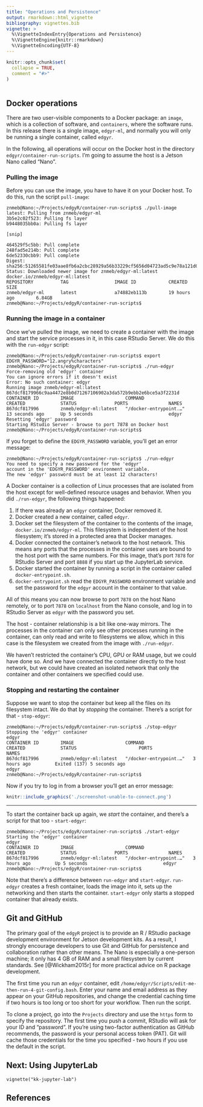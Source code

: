 ```yaml
---
title: "Operations and Persistence"
output: rmarkdown::html_vignette
bibliography: vignettes.bib
vignette: >
  %\VignetteIndexEntry{Operations and Persistence}
  %\VignetteEngine{knitr::rmarkdown}
  %\VignetteEncoding{UTF-8}
---
```


```r
knitr::opts_chunk$set(
  collapse = TRUE,
  comment = "#>"
)
```

```r
```

## Docker operations
There are two user-visible components to a Docker package: an `image`, which is
a collection of software, and `containers`, where the software runs. In this
release there is a single image, `edgyr-ml`, and normally you will only be
running a single container, called `edgyr`.

In the following, all operations will occur on the Docker host in the directory
`edgyr/container-run-scripts`. I'm going to assume the host is a Jetson Nano
called "Nano".

### Pulling the image
Before you can use the image, you have to have it on your Docker host. To do
this, run the script `pull-image`:

```
znmeb@Nano:~/Projects/edgyR/container-run-scripts$ ./pull-image 
latest: Pulling from znmeb/edgyr-ml
3b5e2c02f523: Pulling fs layer 
b9448035bb0a: Pulling fs layer 

[snip]

464529f5c5bb: Pull complete 
248fad5e214b: Pull complete 
6de52330cbb9: Pull complete 
Digest: sha256:51265581fe03aae8fb6a2cbc28929a56b33229cf5656d04723ad5c9e78a121d0
Status: Downloaded newer image for znmeb/edgyr-ml:latest
docker.io/znmeb/edgyr-ml:latest
REPOSITORY          TAG                 IMAGE ID            CREATED             SIZE
znmeb/edgyr-ml      latest              a74882eb113b        19 hours ago        6.84GB
znmeb@Nano:~/Projects/edgyR/container-run-scripts$ 
```

### Running the image in a container
Once we've pulled the image, we need to create a container with the image and
start the service processes in it, in this case RStudio Server. We do this with
the `run-edgyr` script:

```
znmeb@Nano:~/Projects/edgyR/container-run-scripts$ export EDGYR_PASSWORD="12.angry%characters"
znmeb@Nano:~/Projects/edgyR/container-run-scripts$ ./run-edgyr 
Force-removing old 'edgyr' container
You can ignore errors if it doesn't exist
Error: No such container: edgyr
Running image znmeb/edgyr-ml:latest
867dcf8179966c9aa4472e8b0d71267106902a3da572b9ebb2e6bce5a3f2231d
CONTAINER ID        IMAGE                   COMMAND                  CREATED             STATUS              PORTS               NAMES
867dcf817996        znmeb/edgyr-ml:latest   "/docker-entrypoint.…"   13 seconds ago      Up 5 seconds                            edgyr
Resetting 'edgyr' password
Starting RStudio Server - browse to port 7878 on Docker host
znmeb@Nano:~/Projects/edgyR/container-run-scripts$ 
```

If you forget to define the `EDGYR_PASSWORD` variable, you'll get an error
message:

```
znmeb@Nano:~/Projects/edgyR/container-run-scripts$ ./run-edgyr 
You need to specify a new password for the 'edgyr'
account in the 'EDGYR_PASSWORD' environment variable.
The new 'edgyr' password must be at least 12 characters!
```

A Docker container is a collection of Linux processes that are isolated from
the host except for well-defined resource usages and behavior. When you did
`./run-edgyr`, the following things happened:

1. If there was already an `edgyr` container, Docker removed it.
2. Docker created a new container, called `edgyr`.
3. Docker set the filesystem of the container to the contents of the image,
`docker.io/znmeb/edgyr-ml`. This filesystem is independent of the host
filesystem; it's stored in a protected area that Docker manages.
4. Docker connected the container's network to the host network. This means any
ports that the processes in the container uses are bound to the host port with
the same numbers. For this image, that's port `7878` for RStudio Server and port
`8888` if you start up the JupyterLab service.
5. Docker started the container by running a script in the container called
`docker-entrypoint.sh`.
6. `docker-entrypoint.sh` read the `EDGYR_PASSWORD` environment variable and
set the password for the `edgyr` account in the container to that value.

All of this means you can now browse to port `7878` on the host Nano remotely,
or to port `7878` on `localhost` from the Nano console, and log in to RStudio
Server as `edgyr` with the password you set.

The host - container relationship is a bit like one-way mirrors. The processes
in the container can only see other processes running in the container, can
only read and write to filesystems we allow, which in this case is the
filesystem we created from the image with `./run-edgyr`.

We haven't restricted the container's CPU, GPU or RAM usage, but we could have
done so. And we have connected the container directly to the host network, but
we could have created an isolated network that only the container and other
containers we specified could use.

### Stopping and restarting the container
Suppose we want to stop the container but keep all the files on its filesystem
intact. We do that by *stopping* the container. There's a script for that -
`stop-edgyr`:

```
znmeb@Nano:~/Projects/edgyR/container-run-scripts$ ./stop-edgyr 
Stopping the 'edgyr' container
edgyr
CONTAINER ID        IMAGE                   COMMAND                  CREATED             STATUS                       PORTS               NAMES
867dcf817996        znmeb/edgyr-ml:latest   "/docker-entrypoint.…"   3 hours ago         Exited (137) 5 seconds ago                       edgyr
znmeb@Nano:~/Projects/edgyR/container-run-scripts$ 
```

Now if you try to log in from a browser you'll get an error message:

```r
knitr::include_graphics('./screenshot-unable-to-connect.png')
```

--------------------

To start the container back up again, we *start* the container, and there's a
script for that too - `start-edgyr`:

```
znmeb@Nano:~/Projects/edgyR/container-run-scripts$ ./start-edgyr 
Starting the 'edgyr' container
edgyr
CONTAINER ID        IMAGE                   COMMAND                  CREATED             STATUS              PORTS               NAMES
867dcf817996        znmeb/edgyr-ml:latest   "/docker-entrypoint.…"   3 hours ago         Up 5 seconds                            edgyr
znmeb@Nano:~/Projects/edgyR/container-run-scripts$ 
```

Note that there's a difference between `run-edgyr` and `start-edgyr`.
`run-edgyr` creates a fresh container, loads the image into it, sets up the
networking and then starts the container. `start-edgyr` only starts a stopped
container that already exists.

## Git and GitHub
The primary goal of the `edgyR` project is to provide an R / RStudio
package development environment for Jetson development kits. As a result, I
strongly encourage developers to use Git and GitHub for persistence and
collaboration rather than other means. The Nano is especially a one-person
machine; it only has 4 GB of RAM and a small filesystem by current standards.
See [@Wickham2015r] for more practical advice on R package development.

The first time you run an `edgyr` container, edit
`/home/edgyr/Scripts/edit-me-then-run-4-git-config.bash`. Enter your name and
email address as they appear on your GitHub repositories, and change the
credential caching time if two hours is too long or too short for your
workflow. Then run the script.

To clone a project, go into the `Projects` directory and use the `https` form
to specify the repository. The first time you push a commit, RStudio will ask
for your ID and "password". If you're using two-factor authentication as
GitHub recommends, the password is your personal access token (PAT). Git will
cache those credentials for the time you specified - two hours if you use the
default in the script.

## Next: Using JupyterLab

`vignette("kk-jupyter-lab")`

## References
